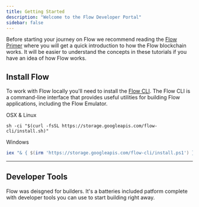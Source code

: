 ```yaml
---
title: Getting Started
description: "Welcome to the Flow Developer Portal"
sidebar: false
---
```



Before starting your journey on Flow we recommend reading the <a href="https://www.onflow.org/primer">Flow Primer</a> where you will get a quick introduction to how the Flow blockchain works. It will be easier to understand the concepts in these tutorials if you have an idea of how Flow works.

## Install Flow

To work with Flow locally you'll need to install the <a href="https://github.com/dapperlabs/flow-cli">Flow CLI</a>.
The Flow CLI is a command-line interface that provides useful utilities for building Flow applications, including the Flow Emulator.

<MenuTitle>OSX & Linux</MenuTitle>

```shell
sh -ci "$(curl -fsSL https://storage.googleapis.com/flow-cli/install.sh)"
```

<MenuTitle>Windows</MenuTitle>

```powershell
iex "& { $(irm 'https://storage.googleapis.com/flow-cli/install.ps1') }"
```

---

## Developer Tools

Flow was deisgned for builders. It's a batteries included patform complete with developer tools you can use to start building right away.

<DocsetMenu />

<!-- ## Guides -->

<!-- ## Cadence Smart Contracts

Blockchain represents a new paradigm on how scarce resources are being created and managed in the digital world. That is why Flow supports a new smart contract language, Cadence, following a <a href="">resource-oriented</a> paradigm inspired by linear types.
Cadence allows for a more natural representation of scarce resources and it is designed for developers to build safer smart contracts.

<MenuWrapper>

<WorkoutMenuItem
  icon={HeadLight}
  keyWord="Flow"
  otherWords="Playground"
>
The Flow Playground includes an in-browser editor and <a href="">Flow emulator</a> to experiment with Flow.
<p style="padding-top:1rem"><a href="https://play.onflow.org" target="_blank"><Button color={theme.primary} size="small">Launch Playground</Button></a></p>
</WorkoutMenuItem>

<WorkoutMenuItem
  icon={Diving}
  keyWord="Cadence"
  otherWords="Tutorials"
>
 Work through the fundamentals of developing on-chain currencies, collectibles, marketplaces, and more, all on Flow.
  <p style="padding-top:1rem"><a href="/tutorial/cadence/00-introduction/"><Button color={theme.primary} size="small">Explore Tutorials</Button></a></p>
</WorkoutMenuItem>

<WorkoutMenuItem
  icon={Weightlift}
  keyWord="Cadence"
  otherWords="Language Reference">
  The Cadence Language Reference is an in depth-guide to the Cadence language.
<p style="padding-top:1rem"><a href="/docs/language/"><Button color={theme.primary} size="small" >Visit Reference</Button></a></p>
</WorkoutMenuItem>

<WorkoutMenuItem
  icon={Paragliding}
  keyWord="Cadence"
  otherWords="Source Code"
>
Cadence is a new GPL with superpowers. The source code is open source on Github.
<p style="padding-top:1rem"><a href="https://github.com/onflow/cadence" target="_blank"><Button color={theme.primary} size="small" >View Source</Button></a></p>
</WorkoutMenuItem>

</MenuWrapper> -->

<!-- ### Building Applications on Flow

When choosing to build on a blockchain platform like Flow, it's important to consider how you want to handle transaction signing and storing information about your users.

<MenuWrapper>

<WorkoutMenuItem
  icon={HeadLight}
  keyWord="Hybrid"
  otherWords="Applications"
>
Build an application that lets user's manage their own Flow account access using a wallet, but also store some information about individual users in a database, and provide some server-side functionality that interacts with Flow.
<p style="padding-top:1rem"><a href="" target="_blank"><Button color={theme.primary} size="small" >View Guide</Button></a></p>



</WorkoutMenuItem>

<WorkoutMenuItem
  icon={Weightlift}
  keyWord="Decentralized"
  otherWords="Applications">
  Decentralized applications are the best option for developers who want to build censorship resistant and highly-scalable applications that connect directly to Flow.
<p style="padding-top:1rem"><a href="" target="_blank"><Button color={theme.primary} size="small" >View Guide</Button></a></p>



</WorkoutMenuItem>

<WorkoutMenuItem
  icon={Paragliding}
  keyWord="Client-Server"
  otherWords="Applications"
>
Client-server applications are a powerful way to build rich apps that leverage Flow's decentralized properties, in conjunction with private servers for less critical components.
<p style="padding-top:1rem"><a href="" target="_blank"><Button color={theme.primary} size="small" >View Guide</Button></a></p>



</WorkoutMenuItem>

</MenuWrapper> -->
